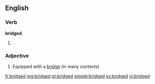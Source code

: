 ==English==

===Verb===
'''bridged'''

# {{past of|[[bridge]]}}

===Adjective===
{{en-adj}}

# Equipped with a [[bridge]] (in many contexts)

[[fr:bridged]]
[[mg:bridged]]
[[pt:bridged]]
[[simple:bridged]]
[[sv:bridged]]
[[vi:bridged]]